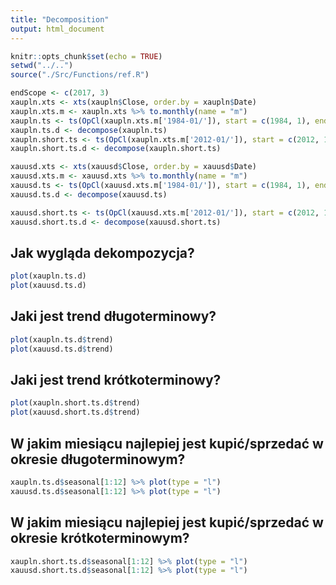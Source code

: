 ```yaml
---
title: "Decomposition"
output: html_document
---
```


```r
knitr::opts_chunk$set(echo = TRUE)
setwd("../..")
source("./Src/Functions/ref.R")

endScope <- c(2017, 3)
xaupln.xts <- xts(xaupln$Close, order.by = xaupln$Date)
xaupln.xts.m <- xaupln.xts %>% to.monthly(name = "m")
xaupln.ts <- ts(OpCl(xaupln.xts.m['1984-01/']), start = c(1984, 1), end = endScope, frequency = 12)
xaupln.ts.d <- decompose(xaupln.ts)
xaupln.short.ts <- ts(OpCl(xaupln.xts.m['2012-01/']), start = c(2012, 1), end = endScope, frequency = 12)
xaupln.short.ts.d <- decompose(xaupln.short.ts)

xauusd.xts <- xts(xauusd$Close, order.by = xauusd$Date)
xauusd.xts.m <- xauusd.xts %>% to.monthly(name = "m")
xauusd.ts <- ts(OpCl(xauusd.xts.m['1984-01/']), start = c(1984, 1), end = endScope, frequency = 12)
xauusd.ts.d <- decompose(xauusd.ts)

xauusd.short.ts <- ts(OpCl(xauusd.xts.m['2012-01/']), start = c(2012, 1), end = endScope, frequency = 12)
xauusd.short.ts.d <- decompose(xauusd.short.ts)

```

## Jak wygląda dekompozycja?
```r
plot(xaupln.ts.d)
plot(xauusd.ts.d)
```


## Jaki jest trend długoterminowy?
```r
plot(xaupln.ts.d$trend)
plot(xauusd.ts.d$trend)
```
## Jaki jest trend krótkoterminowy?
```r
plot(xaupln.short.ts.d$trend)
plot(xauusd.short.ts.d$trend)
```

## W jakim miesiącu najlepiej jest kupić/sprzedać w okresie długoterminowym?
```r
xaupln.ts.d$seasonal[1:12] %>% plot(type = "l")
xauusd.ts.d$seasonal[1:12] %>% plot(type = "l")
```

## W jakim miesiącu najlepiej jest kupić/sprzedać w okresie krótkoterminowym?
```r
xaupln.short.ts.d$seasonal[1:12] %>% plot(type = "l")
xauusd.short.ts.d$seasonal[1:12] %>% plot(type = "l")
```
